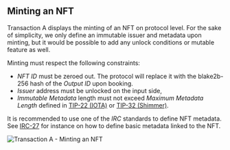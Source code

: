 
## Minting an NFT

Transaction A displays the minting of an NFT on protocol level. For the sake of simplicity, we only define an immutable
issuer and metadata upon minting, but it would be possible to add any unlock conditions or mutable feature as well.

Minting must respect the following constraints:
 - _NFT ID_ must be zeroed out. The protocol will replace it with the blake2b-256 hash of the _Output ID_ upon booking.
 - _Issuer_ address must be unlocked on the input side,
 - _Immutable Metadata_ length must not exceed _Maximum Metadata Length_ defined in [TIP-22 (IOTA)](https://github.com/Wollac/protocol-rfcs/blob/protocol-parameters/tips/TIP-0022/tip-0022.md) or [TIP-32 (Shimmer)](https://github.com/iotaledger/tips/blob/shimmer-params/tips/TIP-0032/tip-0032.md).

It is recommended to use one of the _IRC_ standards to define NFT metadata. See [IRC-27](https://github.com/Kami-Labs/tips/blob/main/tips/TIP-0027/tip-0027.md)
for instance on how to define basic metadata linked to the NFT.

![Transaction A - Minting an NFT](/img/stardust_explanations/stardust_ledger_anatomy/nft_transaction/tx_A.svg)
